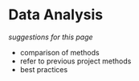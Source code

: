 # Data Analysis {#sec-data-analysis}

*suggestions for this page*

- comparison of methods
- refer to previous project methods
- best practices 